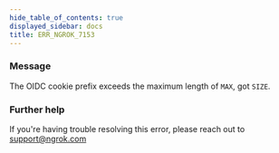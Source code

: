 ```yaml
---
hide_table_of_contents: true
displayed_sidebar: docs
title: ERR_NGROK_7153
---
```


### Message

The OIDC cookie prefix exceeds the maximum length of `MAX`, got `SIZE`.

### Further help

If you're having trouble resolving this error, please reach out to [support@ngrok.com](mailto:support@ngrok.com?subject=Help%20with%20ERR_NGROK_7153)
